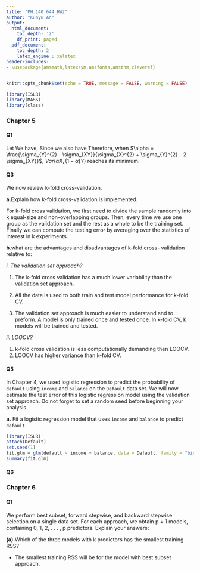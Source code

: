 ```yaml
---
title: "PH.140.644_HW2"
author: "Kunyu An"
output:
  html_document:
    toc_depth: '2'
    df_print: paged
  pdf_document:
    toc_depth: 2
    latex_engine : xelatex
header-includes:
- \usepackage{amsmath,latexsym,amsfonts,amsthm,cleveref}
---
```


```r
knitr::opts_chunk$set(echo = TRUE, message = FALSE, warning = FALSE)
```


```r
library(ISLR)
library(MASS) 
library(class)
```

### Chapter 5

#### Q1
\begin{equation}
\begin{split}
Var(\alpha X, (1-\alpha)Y)&=\alpha^{2}\sigma_{X}^{2}+2\alpha(1-\alpha)\sigma_{XY}+(1-\alpha)^{2}\sigma_{Y}^{2}\\
&=(\sigma_{X}^{2}-2\sigma_{XY}+\sigma_{Y}^{2})\alpha^{2}+2(\sigma_{XY}-\sigma_{Y}^{2})\alpha+\sigma_{Y}^{2}
\end{split}
\end{equation}
Let
\begin{equation}
\frac{\partial Var(\alpha X, (1-\alpha)Y)}{\partial \alpha}=2(\sigma_{X}^{2}-2\sigma_{XY}+\sigma_{Y}^{2})\alpha+2(\sigma_{XY}-\sigma_{Y}^{2})=0
\end{equation}
We have, 
\begin{equation}
\alpha = \frac{\sigma_{Y}^{2} - \sigma_{XY}}{\sigma_{X}^{2} + \sigma_{Y}^{2} - 2 \sigma_{XY}}    
\end{equation}
Since we also have
\begin{equation}
\frac{\partial^{2} Var(\alpha X, (1-\alpha)Y)}{\partial \alpha^{2}}=2(\sigma_{X}^{2}-2\sigma_{XY}+\sigma_{Y}^{2})\geq 0
\end{equation}
Therefore, when $\alpha = \frac{\sigma_{Y}^{2} - \sigma_{XY}}{\sigma_{X}^{2} + \sigma_{Y}^{2} - 2 \sigma_{XY}}$, $Var(\alpha X, (1-\alpha)Y)$ reaches its minimum.

#### Q3 
We now review k-fold cross-validation.

**a.**Explain how k-fold cross-validation is implemented.

For k-fold cross validation, we first need to divide the sample randomly into k equal-size and non-overlapping groups. Then, every time we use one group as the validation set and the rest as a whole to be the training set. Finally we can compute the testing error by averaging over the statistics of interest in k experiments.

**b.**what are the advantages and disadvantages of k-fold cross-
validation relative to:

*i. The validation set approach?*

1. The k-fold cross validation has a much lower variability than the validation set approach. 

2. All the data is used to both train and test model performance for k-fold CV.

3. The validation set approach is much easier to understand and to preform. A model is only trained once and tested once. In k-fold CV, k models will be trained and tested.

*ii. LOOCV?*

1. k-fold cross validation is less computationally demanding then LOOCV.
2. LOOCV has higher variance than k-fold CV.

#### Q5
In Chapter 4, we used logistic regression to predict the probability of `default` using `income` and `balance` on the `Default` data set. We will now estimate the test error of this logistic regression model using the validation set approach. Do not forget to set a random seed before beginning your analysis.

**a.** Fit a logistic regression model that uses `income` and `balance` to predict `default`.

```r
library(ISLR)
attach(Default)
set.seed(1)
fit.glm = glm(default ~ income + balance, data = Default, family = "binomial")
summary(fit.glm)
```
#### Q6


### Chapter 6

#### Q1
We perform best subset, forward stepwise, and backward stepwise selection on a single data set. For each approach, we obtain p + 1 models, containing 0, 1, 2, . . . , p predictors. Explain your answers:

**(a).**Which of the three models with k predictors has the smallest training RSS?

* The smallest training RSS will be for the model with best subset approach. 